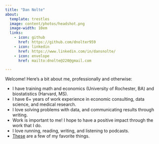 ```yaml
---
title: "Dan Nolte"
about:
  template: trestles
  image: content/photos/headshot.png
  image-width: 10em
  links:
    - icon: github
      href: https://github.com/dnolter959
    - icon: linkedin
      href: https://www.linkedin.com/in/dansnolte/
    - icon: envelope
      href: mailto:dnolte@220@gmail.com

---
```

Welcome! Here's a bit about me, professionally and otherwise:

- I have training math and economics (University of Rochester, BA) and biostatistics (Harvard, MS). 
- I have 6+ years of work experience in economic consulting, data science, and medical research. 
- I love solving problems with data, and communicating results through writing. 
- Work is important to me! I hope to have a positive impact through the work that I do.
- I love running, reading, writing, and listening to podcasts.
- [These](https://open.spotify.com/playlist/4s8txG9rCi09HGedNuhcvM?si=118a8d3d8bee4a4d) are a few of my favorite things. 
